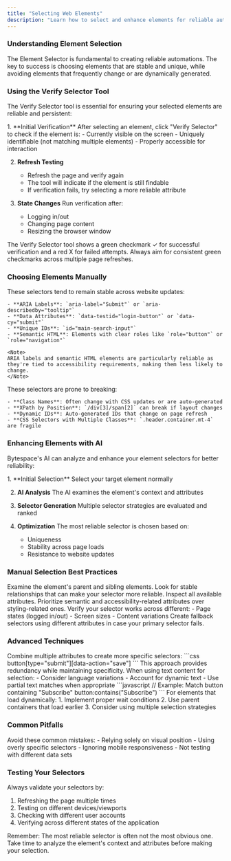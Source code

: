 ```yaml
---
title: "Selecting Web Elements"
description: "Learn how to select and enhance elements for reliable automation"
---
```


### Understanding Element Selection

The Element Selector is fundamental to creating reliable automations. The key to success is choosing elements that are stable and unique, while avoiding elements that frequently change or are dynamically generated.

### Using the Verify Selector Tool

The Verify Selector tool is essential for ensuring your selected elements are reliable and persistent:

<Steps>
  1. **Initial Verification**
     After selecting an element, click "Verify Selector" to check if the element is:
     - Currently visible on the screen
     - Uniquely identifiable (not matching multiple elements)
     - Properly accessible for interaction
  
  2. **Refresh Testing**
     - Refresh the page and verify again
     - The tool will indicate if the element is still findable
     - If verification fails, try selecting a more reliable attribute
  
  3. **State Changes**
     Run verification after:
     - Logging in/out
     - Changing page content
     - Resizing the browser window
</Steps>

<Note>
The Verify Selector tool shows a green checkmark ✓ for successful verification and a red X for failed attempts. Always aim for consistent green checkmarks across multiple page refreshes.
</Note>

### Choosing Elements Manually

<Tabs>
  <Tab title="Reliable Selectors">
    These selectors tend to remain stable across website updates:
    
    - **ARIA Labels**: `aria-label="Submit"` or `aria-describedby="tooltip"`
    - **Data Attributes**: `data-testid="login-button"` or `data-cy="submit"`
    - **Unique IDs**: `id="main-search-input"`
    - **Semantic HTML**: Elements with clear roles like `role="button"` or `role="navigation"`
    
    <Note>
    ARIA labels and semantic HTML elements are particularly reliable as they're tied to accessibility requirements, making them less likely to change.
    </Note>
  </Tab>
  
  <Tab title="Avoid These">
    These selectors are prone to breaking:
    
    - **Class Names**: Often change with CSS updates or are auto-generated
    - **XPath by Position**: `/div[3]/span[2]` can break if layout changes
    - **Dynamic IDs**: Auto-generated IDs that change on page refresh
    - **CSS Selectors with Multiple Classes**: `.header.container.mt-4` are fragile
  </Tab>
</Tabs>

### Enhancing Elements with AI

Bytespace's AI can analyze and enhance your element selectors for better reliability:

<Steps>
  1. **Initial Selection**
     Select your target element normally
  
  2. **AI Analysis**
     The AI examines the element's context and attributes
  
  3. **Selector Generation**
     Multiple selector strategies are evaluated and ranked
  
  4. **Optimization**
     The most reliable selector is chosen based on:
     - Uniqueness
     - Stability across page loads
     - Resistance to website updates
</Steps>

### Manual Selection Best Practices

<CardGroup cols={2}>
  <Card title="Hierarchy Check" icon="sitemap">
    Examine the element's parent and sibling elements. Look for stable relationships that can make your selector more reliable.
  </Card>
  
  <Card title="Attribute Analysis" icon="magnifying-glass">
    Inspect all available attributes. Prioritize semantic and accessibility-related attributes over styling-related ones.
  </Card>
  
  <Card title="Test Multiple States" icon="code-branch">
    Verify your selector works across different:
    - Page states (logged in/out)
    - Screen sizes
    - Content variations
  </Card>
  
  <Card title="Backup Strategies" icon="shield">
    Create fallback selectors using different attributes in case your primary selector fails.
  </Card>
</CardGroup>

### Advanced Techniques

<Accordion title="Using Multiple Attributes">
Combine multiple attributes to create more specific selectors:
```css
button[type="submit"][data-action="save"]
```
This approach provides redundancy while maintaining specificity.
</Accordion>

<Accordion title="Text-Based Selection">
When using text content for selection:
- Consider language variations
- Account for dynamic text
- Use partial text matches when appropriate
```javascript
// Example: Match button containing "Subscribe"
button:contains("Subscribe")
```
</Accordion>

<Accordion title="Dynamic Content Handling">
For elements that load dynamically:
1. Implement proper wait conditions
2. Use parent containers that load earlier
3. Consider using multiple selection strategies
</Accordion>

### Common Pitfalls

<Warning>
Avoid these common mistakes:
- Relying solely on visual position
- Using overly specific selectors
- Ignoring mobile responsiveness
- Not testing with different data sets
</Warning>

### Testing Your Selectors

Always validate your selectors by:
1. Refreshing the page multiple times
2. Testing on different devices/viewports
3. Checking with different user accounts
4. Verifying across different states of the application

<Note>
Remember: The most reliable selector is often not the most obvious one. Take time to analyze the element's context and attributes before making your selection.
</Note>
